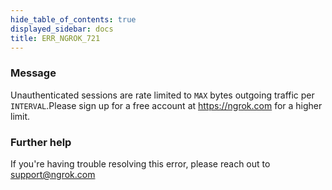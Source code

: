 ```yaml
---
hide_table_of_contents: true
displayed_sidebar: docs
title: ERR_NGROK_721
---
```


### Message

Unauthenticated sessions are rate limited to `MAX` bytes outgoing traffic per `INTERVAL`.Please sign up for a free account at https://ngrok.com for a higher limit.

<ErrorDetails />

### Further help

If you're having trouble resolving this error, please reach out to [support@ngrok.com](mailto:support@ngrok.com?subject=Help%20with%20ERR_NGROK_721)
